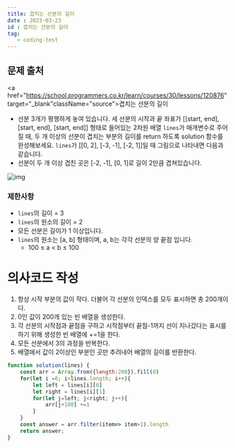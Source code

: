 ```yaml
---
title: 겹치는 선분의 길이
date : 2023-03-23
id : 겹치는 선분의 길이
tag: 
   - coding-test
---
```


## 문제 출처
<a href="https://school.programmers.co.kr/learn/courses/30/lessons/120876" target="_blank"className="source">겹치는 선분의 길이</a>

- 선분 3개가 평행하게 놓여 있습니다. 세 선분의 시작과 끝 좌표가 [[start, end], [start, end], [start, end]] 형태로 들어있는 2차원 배열 `lines`가 매개변수로 주어질 때, 두 개 이상의 선분이 겹치는 부분의 길이를 return 하도록 solution 함수를 완성해보세요. `lines`가 [[0, 2], [-3, -1], [-2, 1]]일 때 그림으로 나타내면 다음과 같습니다.
- 선분이 두 개 이상 겹친 곳은 [-2, -1], [0, 1]로 길이 2만큼 겹쳐있습니다.

<img src="https://file.notion.so/f/s/3e59c30e-24e2-4a1e-8047-ea717efcf575/Untitled.png?id=ea5db901-fa79-475c-a36b-f5ba9be44b63&table=block&spaceId=ff5faddb-d222-44da-a1dd-6221b00592ce&expirationTimestamp=1693303200000&signature=V85xqGiTqIxVFelZN3SxELolOBn71UPqaH500iKrdZ4&downloadName=Untitled.png" alt="img" />

### 제한사항

- `lines`의 길이 = 3
- `lines`의 원소의 길이 = 2
- 모든 선분은 길이가 1 이상입니다.
- `lines`의 원소는 [a, b] 형태이며, a, b는 각각 선분의 양 끝점 입니다.
    - 100 ≤ a < b ≤ 100

# 의사코드 작성

1. 항상 시작 부분의 값이 작다. 더불어 각 선분의 인덱스를 모두 표시하면 총 200개이다. 
2. 0인 값이 200개 있는 빈 배열을 생성한다.
3. 각 선분의 시작점과 끝점을 구하고 시작점부터 끝점-1까지 선이 지나갔다는 표시를 하기 위해 생성한 빈 배열에 +=1을 한다.
4. 모든 선분에서 3의 과정을 반복한다.
5. 배열에서 값이 2이상인 부분인 곳만 추려내어 배열의 길이를 반환한다.


```js
function solution(lines) {
    const arr = Array.from({length:200}).fill(0)
    for(let i =0; i<lines.length; i++){
        let left = lines[i][0]
        let right = lines[i][1]
        for(let j=left; j<right; j++){
            arr[j+100] +=1
        }
    }
    const answer = arr.filter(item=> item>1).length
    return answer;
}
```